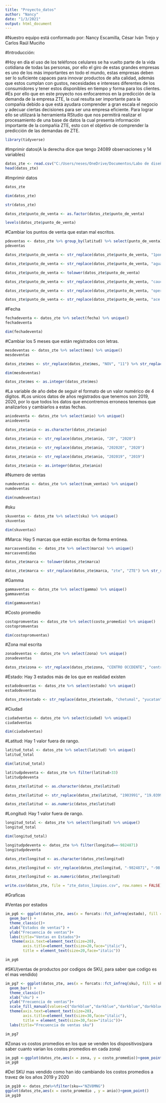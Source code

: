 ---
title: "Proyecto_datos"
author: "Nancy"
date: "1/3/2021"
output: html_document
---
#Nuestro equipo está conformado por: Nancy Escamilla, César Iván Trejo y Carlos Raúl Muciño

#Introducción: 

#Hoy en día el uso de los teléfonos celulares se ha vuelto parte de la vida cotidiana de todas las personas, por ello el giro de estas grandes empresas es uno de los más importantes en todo el mundo, estas empresas deben ser lo suficiente capaces para innovar productos de alta calidad, además que estos cumplan con gustos, necesidades e intereses diferentes de los consumidores y tener estos disponibles en tiempo y forma para los clientes.
#Es por ello que en este proyecto nos enfocaremos en la predicción de la demanda de la empresa ZTE, la cual resulta ser importante para la compañía debido a que está ayudara comprender a gran escala el negocio y adecuar ciertas decisiones para ser una empresa eficiente. Para lograr ello se utilizará la herramienta RStudio que nos permitirá realizar el procesamiento de una base de datos la cual presenta información importante de la compañía ZTE, esto con el objetivo de comprender la predicción de las demandas de ZTE.

```{r}
library(tidyverse)
```
#Imprimir datos(A la derecha dice que tengo 24089 observaciones y 14 variables)
```{r}
datos_zte <- read.csv("C:/Users/neses/OneDrive/Documentos/Labo de diseño y optimizacion/equipo_2_zte_datos.csv")
head(datos_zte) 
```
#Imprimir datos 
```{r}
datos_zte
```
```{r}
dim(datos_zte)
```

```{r}
str(datos_zte)
```

```{r}
datos_zte$punto_de_venta <- as.factor(datos_zte$punto_de_venta)
```

```{r}
levels(datos_zte$punto_de_venta)
```
#Cambiar los puntos de venta que estan mal escritos.
```{r}
pdeventas <- datos_zte %>% group_by(latitud) %>% select(punto_de_venta) %>% arrange(latitud) %>% unique()
pdeventas
```

```{r}
datos_zte$punto_de_venta <- str_replace(datos_zte$punto_de_venta, "1poniente", "1 poniente")
```

```{r}
datos_zte$punto_de_venta <- str_replace(datos_zte$punto_de_venta, "agua zul", "agua azul")
```

```{r}
datos_zte$punto_de_venta <- tolower(datos_zte$punto_de_venta)
```

```{r}
datos_zte$punto_de_venta <- str_replace(datos_zte$punto_de_venta, "caucl", "caucel")
```

```{r}
datos_zte$punto_de_venta <- str_replace(datos_zte$punto_de_venta, "operadora  voz jardin tuxtla", "ace tuxtla")
```

```{r}
datos_zte$punto_de_venta <- str_replace(datos_zte$punto_de_venta, "ace tuxtla", "ace tuxtla")
```

#Fecha
```{r}
fechadeventa <- datos_zte %>% select(fecha) %>% unique()
fechadeventa
```
```{r}
dim(fechadeventa)
```
#Cambiar los 5 meses que están registrados con letras.
```{r}
mesdeventas <- datos_zte %>% select(mes) %>% unique()
mesdeventas
```

```{r}
datos_zte$mes <- str_replace(datos_zte$mes, "NOV", "11") %>% str_replace("AGOST", "8") %>% str_replace("DIC", "12") %>% str_replace("OCT", "10") %>% str_replace("SEPT", "9")
```
```{r}
dim(mesdeventas)
```
```{r}
datos_zte$mes <- as.integer(datos_zte$mes)
```

#La variable de año debe de seguir el formato de un valor numérico de 4 dígitos.
#Los unicos datos de años registrados que tenemos son 2019, 2020, por lo que todos los datos que encontremos erroneos tenemos que analizarlos y cambiarlos a estas fechas.
```{r}
aniodeventa <- datos_zte %>% select(anio) %>% unique()
aniodeventa
```

```{r}
datos_zte$anio <- as.character(datos_zte$anio)
```

```{r}
datos_zte$anio <- str_replace(datos_zte$anio, "20", "2020")
```

```{r}
datos_zte$anio <- str_replace(datos_zte$anio, "202020", "2020")
```

```{r}
datos_zte$anio <- str_replace(datos_zte$anio, "202019", "2019")
```

```{r}
datos_zte$anio <- as.integer(datos_zte$anio)
```
#Numero de ventas
```{r}
numdeventas <- datos_zte %>% select(num_ventas) %>% unique()
numdeventas
```
```{r}
dim(numdeventas)
```
#sku
```{r}
skuventas <- datos_zte %>% select(sku) %>% unique()
skuventas
```
```{r}
dim(skuventas)
```

#Marca: Hay 5 marcas que están escritas de forma errónea.
```{r}
marcasvendidas <- datos_zte %>% select(marca) %>% unique()
marcasvendidas
```

```{r}
datos_zte$marca <- tolower(datos_zte$marca)
```

```{r}
datos_zte$marca <- str_replace(datos_zte$marca, "zte", "ZTE") %>% str_replace("zte-zte", "ZTE") %>% str_replace("zZte", "ZTE") %>% str_replace("ztte", "ZTE") %>% str_replace("ZTE-ZTE", "ZTE")%>% str_replace("zzte", "ZTE") %>% str_replace("ZTE-zte", "ZTE")
```

#Gamma
```{r}
gammaventas <- datos_zte %>% select(gamma) %>% unique()
gammaventas
```
```{r}
dim(gammaventas)
```

#Costo promedio
```{r}
costopromventas <- datos_zte %>% select(costo_promedio) %>% unique()
costopromventas
```
```{r}
dim(costopromventas)
```

#Zona mal escrita
```{r}
zonadeventas <- datos_zte %>% select(zona) %>% unique()
zonadeventas
```

```{r}
datos_zte$zona <- str_replace(datos_zte$zona, "CENTRO OCCDENTE", "centro occidente")
```

#Estado: Hay 3 estados más de los que en realidad existen
```{r}
estadodeventas <- datos_zte %>% select(estado) %>% unique()
estadodeventas
```

```{r}
datos_zte$estado <- str_replace(datos_zte$estado, "chetumal", "yucatan") %>% str_replace("monterrey", "nuevo leon") %>% str_replace("merida", "yucatan")
```
#Ciudad
```{r}
ciudadventas <- datos_zte %>% select(ciudad) %>% unique()
ciudadventas
```
```{r}
dim(ciudadventas)
```

#Latitud: Hay 1 valor fuera de rango.
```{r}
latitud_total <- datos_zte %>% select(latitud) %>% unique()
latitud_total
```
```{r}
dim(latitud_total)
```

```{r}
latitudpdeventa <- datos_zte %>% filter(latitud>33)
latitudpdeventa
```

```{r}
datos_zte$latitud <- as.character(datos_zte$latitud)
```

```{r}
datos_zte$latitud <- str_replace(datos_zte$latitud, "1903991", "19.03991")
```

```{r}
datos_zte$latitud <- as.numeric(datos_zte$latitud)
```

#Longitud: Hay 1 valor fuera de rango.

```{r}
longitud_total <- datos_zte %>% select(longitud) %>% unique()
longitud_total
```
```{r}
dim(longitud_total)
```

```{r}
longitudpdeventa <- datos_zte %>% filter(longitud==-9824871)
longitudpdeventa
```

```{r}
datos_zte$longitud <- as.character(datos_zte$longitud)
```

```{r}
datos_zte$longitud <- str_replace(datos_zte$longitud, "-9824871", "-98.24871")
```

```{r}
datos_zte$longitud <- as.numeric(datos_zte$longitud)
```

```{r}
write.csv(datos_zte, file = "zte_datos_limpios.csv", row.names = FALSE)
```


#Graficas

#Ventas por estados 
```{r, fig.width= 60, fig.height=15}
im_pg6 <- ggplot(datos_zte, aes(x = forcats::fct_infreq(estado), fill = estado)) +
  geom_bar() + 
  theme_classic()+
  xlab("Estados de ventas") + 
  ylab("Frecuencia de ventas")+
  labs(title="Ventas en Estados")+
   theme(axis.text=element_text(size=20),
        axis.title=element_text(size=20,face="italic"),
        title = element_text(size=20,face="italic"))

im_pg6
```
#SKU(ventas de productos por codigos de SKU, para saber que codigo es el mas vendido)
```{r, fig.width= 60, fig.height=15}
im_pg7 <- ggplot(datos_zte, aes(x = forcats::fct_infreq(sku), fill = sku)) +
  geom_bar() + 
  theme_classic()+
  xlab("sku") + 
  ylab("Frecuencia de ventas")+
  scale_fill_manual(values=c("darkblue","darkblue","darkblue","darkblue","darkblue","darkblue","darkblue","darkblue","darkblue","darkblue","darkblue","darkblue","darkblue","darkblue","darkblue","darkblue","darkblue","darkblue","darkblue","darkblue","darkblue","darkblue","darkblue","darkblue","darkblue","darkblue","darkblue","darkblue","darkblue"))+
  theme(axis.text=element_text(size=20),
        axis.title=element_text(size=30,face="italic"),
        title = element_text(size=30,face="italic"))+
  labs(title="Frecuencia de ventas sku")

im_pg7
```
#Zonas vs costos promedios en los que se venden los dispositivos(para saber cuanto varian los costos promedios en cada zona)
```{r, fig.width= 20, fig.height=10}
im_pg8 <-ggplot(datos_zte,aes(x = zona, y = costo_promedio))+geom_point()
im_pg8
```

#Del SKU mas vendido como han ido cambiando los costos promedios a travez de los años 2019 y 2020
```{r}
im_pg10 <- datos_zte%>%filter(sku=="NZV8MNG")
ggplot(datos_zte,aes(x = costo_promedio , y = anio))+geom_point()
im_pg10
```



